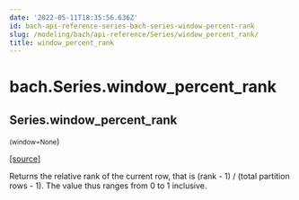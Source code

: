 ```yaml
---
date: '2022-05-11T18:35:56.636Z'
id: bach-api-reference-series-bach-series-window-percent-rank
slug: /modeling/bach/api-reference/Series/window_percent_rank/
title: window_percent_rank
---
```


# bach.Series.window_percent_rank

<div className="method">

## <span className="additional-name">Series.</span><span className="name">window_percent_rank</span>

<small className="parameter-list">(<span className="parameter" id="window">window=None</span></small>)


&#8203;<span className="view-source">[[source]](https://github.com/objectiv/objectiv-analytics/blob/main/bach/bach/series/series.py)</span>

<div className="content">

Returns the relative rank of the current row, that is
(rank - 1) / (total partition rows - 1).
The value thus ranges from 0 to 1 inclusive.


</div>


</div>
